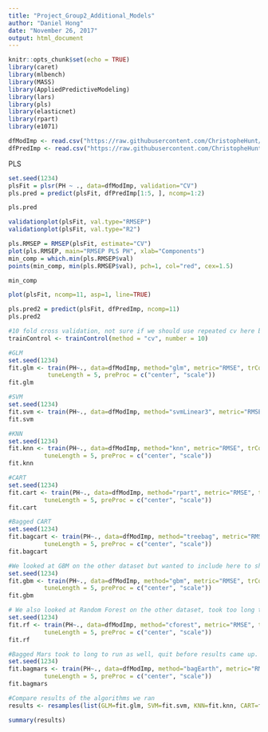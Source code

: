 ```yaml
---
title: "Project_Group2_Additional_Models"
author: "Daniel Hong"
date: "November 26, 2017"
output: html_document
---
```


```r
knitr::opts_chunk$set(echo = TRUE)
library(caret)
library(mlbench)
library(MASS)
library(AppliedPredictiveModeling)
library(lars)
library(pls)
library(elasticnet)
library(rpart)
library(e1071)
```

```r
dfModImp <- read.csv("https://raw.githubusercontent.com/ChristopheHunt/CUNY-DATA624/master/data/TrainImputeData.csv")
dfPredImp <- read.csv("https://raw.githubusercontent.com/ChristopheHunt/CUNY-DATA624/master/data/PredictImputeData.csv")
```

PLS
```r
set.seed(1234)
plsFit = plsr(PH ~ ., data=dfModImp, validation="CV")
pls.pred = predict(plsFit, dfPredImp[1:5, ], ncomp=1:2)

pls.pred

validationplot(plsFit, val.type="RMSEP")
validationplot(plsFit, val.type="R2")

pls.RMSEP = RMSEP(plsFit, estimate="CV")
plot(pls.RMSEP, main="RMSEP PLS PH", xlab="Components")
min_comp = which.min(pls.RMSEP$val)
points(min_comp, min(pls.RMSEP$val), pch=1, col="red", cex=1.5)

min_comp

plot(plsFit, ncomp=11, asp=1, line=TRUE)

pls.pred2 = predict(plsFit, dfPredImp, ncomp=11)
pls.pred2
```

```r
#10 fold cross validation, not sure if we should use repeated cv here but part of stackoverlow post: Repeating a crossvalidation with exactly the same splitting will yield exactly the same result for every repetition
trainControl <- trainControl(method = "cv", number = 10)

#GLM
set.seed(1234)
fit.glm <- train(PH~., data=dfModImp, method="glm", metric="RMSE", trControl=trainControl,
           tuneLength = 5, preProc = c("center", "scale"))
fit.glm

#SVM
set.seed(1234)
fit.svm <- train(PH~., data=dfModImp, method="svmLinear3", metric="RMSE", trControl=trainControl,                               tuneLength = 5, svr_eps = .1, preProc = c("center", "scale"))
fit.svm

#KNN
set.seed(1234)
fit.knn <- train(PH~., data=dfModImp, method="knn", metric="RMSE", trControl=trainControl,
          tuneLength = 5, preProc = c("center", "scale"))
fit.knn

#CART
set.seed(1234)
fit.cart <- train(PH~., data=dfModImp, method="rpart", metric="RMSE", trControl=trainControl,
          tuneLength = 5, preProc = c("center", "scale"))
fit.cart

#Bagged CART
set.seed(1234)
fit.bagcart <- train(PH~., data=dfModImp, method="treebag", metric="RMSE", trControl=trainControl,
          tuneLength = 5, preProc = c("center", "scale"))
fit.bagcart

#We looked at GBM on the other dataset but wanted to include here to show the comparison
set.seed(1234)
fit.gbm <- train(PH~., data=dfModImp, method="gbm", metric="RMSE", trControl=trainControl,
          tuneLength = 5, preProc = c("center", "scale"))
fit.gbm

# We also looked at Random Forest on the other dataset, took too long to run here, quit iteration
set.seed(1234)
fit.rf <- train(PH~., data=dfModImp, method="cforest", metric="RMSE", trControl=trainControl,
          tuneLength = 5, preProc = c("center", "scale"))
fit.rf

#Bagged Mars took to long to run as well, quit before results came up.
set.seed(1234)
fit.bagmars <- train(PH~., data=dfModImp, method="bagEarth", metric="RMSE", trControl=trainControl,
          tuneLength = 5, preProc = c("center", "scale"))
fit.bagmars

#Compare results of the algorithms we ran
results <- resamples(list(GLM=fit.glm, SVM=fit.svm, KNN=fit.knn, CART=fit.cart, BaggedCart=fit.bagcart, GBM=fit.gbm))

summary(results)
```